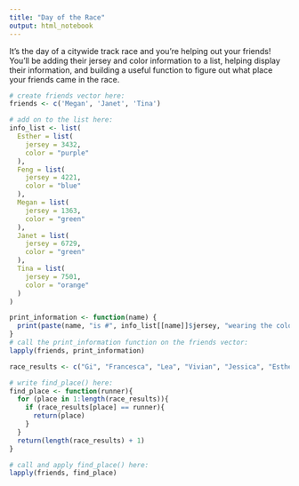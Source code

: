 ---
title: "Day of the Race"
output: html_notebook
---

It’s the day of a citywide track race and you’re helping out your friends! You’ll be adding their jersey and color information to a list, helping display their information, and building a useful function to figure out what place your friends came in the race.

```{r}
# create friends vector here:
friends <- c('Megan', 'Janet', 'Tina')
```

```{r}
# add on to the list here:
info_list <- list(
  Esther = list(
    jersey = 3432,
    color = "purple"
  ),
  Feng = list(
    jersey = 4221,
    color = "blue"
  ),
  Megan = list(
    jersey = 1363,
    color = "green"
  ),
  Janet = list(
    jersey = 6729,
    color = "green"
  ),
  Tina = list(
    jersey = 7501,
    color = "orange"
  )
)
```

```{r}
print_information <- function(name) {
  print(paste(name, "is #", info_list[[name]]$jersey, "wearing the color", info_list[[name]]$color))
}
# call the print_information function on the friends vector:
lapply(friends, print_information)
```

```{r}
race_results <- c("Gi", "Francesca", "Lea", "Vivian", "Jessica", "Esther", "Mary", "Yasmina", "Megan", "Janet", "Tiffany", "Kishan", "Feng", "Z", "Tina")
```

```{r}
# write find_place() here:
find_place <- function(runner){
  for (place in 1:length(race_results)){
    if (race_results[place] == runner){
      return(place)
    }
  }
  return(length(race_results) + 1)
}

```


```{r}
# call and apply find_place() here:
lapply(friends, find_place)

```